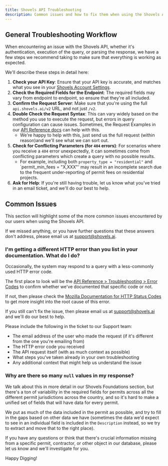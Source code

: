 ```yaml
---
title: Shovels API Troubleshooting
description: Common issues and how to fix them when using the Shovels API.
---
```


## General Troubleshooting Workflow

When encountering an issue with the Shovels API, whether it's authentication, execution of the query, or parsing the response, we have a few steps we recommend taking to make sure that everything is working as expected. 

We'll describe these steps in detail here:

1. **Check your API Key**: Ensure that your API key is accurate, and matches what you see in your [Shovels Account Settings](https://app.shovels.ai/profile-settings). 
2. **Check the Required Fields for the Endpoint**: The required fields may vary from endpoint to endpoint, so ensure that they're all included.
3. **Confirm the Request Server**: Make sure that you're using the full `api.shovels.ai/v2` URL, and not just `/v2`. 
4. **Double Check the Request Syntax**: This can vary widely based on the method you use to execute the request, but errors in query configuration can cause issues. Sometimes, the Request Examples in our [API Reference docs](/api-reference/) can help with this. 
    - We're happy to help with this, just send us the full request (within reason)and we'll see what we can sort out. 
5. **Check for Conflicting Parameters (for `404` errors)**: For scenarios where you receive a `404` error unexpectedly, it can sometimes come from conflicting parameters which create a query with no possible results.
    - For example, including both `property_type = "residential"` and `permit_min_fees = "X,XXX"' may result in an incomplete search due to the frequent under-reporting of permit fees on residential projects. 
6. **Ask for Help**: If you're still having trouble, let us know what you've tried in an email ticket, and we'll do our best to help. 

## Common Issues

This section will highlight some of the more common issues encountered by our users when using the Shovels API. 

If we missed anything, or you have further questions that these answers don't address, please email us at [support@shovels.ai](mailto:support@shovels.ai).

### I'm getting a different HTTP error than you list in your documentation. What do I do?

Occasionally, the system may respond to a query with a less-commonly used HTTP error code.

The first place to look will be the [API Reference > Troubleshooting > Error Codes](/docs/shovels-api-introduction#error-codes) to confirm whether we've documented that specific code or not. 

If not, then please check the [Mozilla Documentation for HTTP Status Codes](https://developer.mozilla.org/en-US/docs/Web/HTTP/Status) to get more insight into the root cause of this error. 

If you still can't fix the issue, then please email us at [support@shovels.ai](mailto:support@shovels.ai) and we'll do our best to help.

Please include the following in the ticket to our Support team:

- The email address of the user who made the request (if it's different from the one you're emailing from)
- The HTTP error code you received
- The API request itself (with as much context as possible)
- What steps you've taken already in your own troubleshooting
- Any additional context that might help us understand the issue

### Why are there so many `null` values in my response?

We talk about this in more detail in our Shovels Foundations section, but there's a ton of variability in the required fields for permits across all the different permit jurisdictions across the country, and so it's hard to make a unified set of fields that will have data for every permit. 

We put as much of the data included in the permit as possible, and try to fill in the gaps based on other data we have (sometimes the data we'd expect to see in an individual field is included in the `Description` instead, so we try to extract and move that to the right place). 

If you have any questions or think that there's crucial information missing from a specific permit, contractor, or other object in our database, please let us know and we'll investigate for you. 

Happy Digging!
